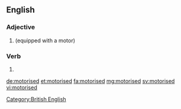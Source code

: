 ==English==

===Adjective===
{{head|en|verb form}}

# {{alternative spelling of|motorized|lang=en}} (equipped with a motor)

===Verb===
{{head|en|verb form}}

# {{en-past of|motorise}}

[[Category:British English]]

[[de:motorised]]
[[et:motorised]]
[[fa:motorised]]
[[mg:motorised]]
[[sv:motorised]]
[[vi:motorised]]